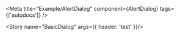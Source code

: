 
<Meta title="Example/AlertDialog"
      component={AlertDialog}
      tags={['autodocs']} 
/>

<Story name="BasicDialog" args={{ header: 'test' }}/>

<Title />

## 설치

프로젝트에 @custompackages/designsystem이 설치되어 있는지 확인하세요. 

다음과 같이 AlertDialog 컴포넌트를 임포트할 수 있습니다

```jsx
import { AlertDialog } from '@custompackages/designsystem';
```

## AlertDialogExample 

<AlertDialogExample />
 

 코드 예시

 ```jsx

 const AlertDialogExample  = () => {
  const [isVisible, setVisible] = useState(false)

  return (
    <>
      <button
        type="button"
        onClick={() => {
          setVisible(true)
        }}
      >
        click button !
      </button>
      <AlertDialog isVisible={isVisible} onChangeVisible={setVisible} header="example" onSubmit={async (e) => {}}>
        <AlertDialog.Body>Test Body</AlertDialog.Body>
      </AlertDialog>
    </>
  )
}
 
 ```

## Props

<Controls />

 